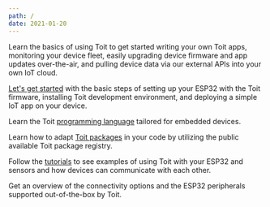 ```yaml
---
path: /
date: 2021-01-20
---
```


<Title>Documentation</Title>

Learn the basics of using Toit to get started writing your own Toit apps,
monitoring your device fleet, easily upgrading device firmware and app updates
over-the-air, and pulling device data via our external APIs into your own IoT cloud.

<Boxes>
<Box title="Quick start guide" to="/getstarted/quick_start">

[Let's get started](getstarted/quick_start) with the basic steps of setting up your ESP32 with
the Toit firmware, installing Toit development environment, and deploying a simple IoT app on your device.

</Box>

<Box title="Toit language guide" to="/language/language">

Learn the Toit [programming language](language/language) tailored for embedded devices.

Learn how to adapt [Toit packages](/language/package) in your code by utilizing the public available Toit package registry.

</Box>
<Box title="Tutorials" to="/tutorials">

Follow the [tutorials](tutorials) to see examples of using Toit with your ESP32 and sensors and how devices can communicate with each other.

</Box>
<Box title="Hardware" to="/hardware">

Get an overview of the connectivity options and the ESP32 peripherals supported out-of-the-box by Toit.

</Box>
</Boxes>
